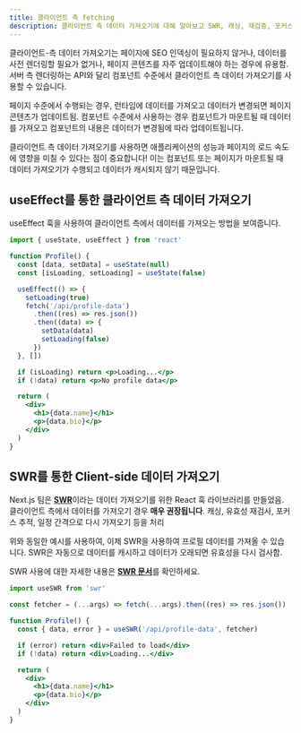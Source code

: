 ```yaml
---
title: 클라이언트 측 fetching
description: 클라이언트 측 데이터 가져오기에 대해 알아보고 SWR, 캐싱, 재검증, 포커스 추적, 간격에 따른 다시 가져오기 등을 처리하는 데이터 가져오기 React Hook library를 사용하는 방법을 알아보세요.
---
```


클라이언트-측 데이터 가져오기는 페이지에 SEO 인덱싱이 필요하지 않거나, 데이터를 사전 렌더링할 필요가 없거나, 페이지 콘텐츠를 자주 업데이트해야 하는 경우에 유용함.
서버 측 렌더링하는 API와 달리 컴포넌트 수준에서 클라이언트 측 데이터 가져오기를 사용할 수 있습니다.

페이지 수준에서 수행되는 경우, 런타임에 데이터를 가져오고 데이터가 변경되면 페이지 콘텐츠가 업데이트됨. 컴포넌트 수준에서 사용하는 경우 컴포넌트가 마운트될 때 데이터를 가져오고 컴포넌트의 내용은 데이터가 변경됨에 따라 업데이트됩니다.

클라이언트 측 데이터 가져오기를 사용하면 애플리케이션의 성능과 페이지의 로드 속도에 영향을 미칠 수 있다는 점이 중요합니다! 이는 컴포넌트 또는 페이지가 마운트될 때 데이터 가져오기가 수행되고 데이터가 캐시되지 않기 때문입니다.

## useEffect를 통한 클라이언트 측 데이터 가져오기

useEffect 훅을 사용하여 클라이언트 측에서 데이터를 가져오는 방법을 보여줍니다.

```jsx
import { useState, useEffect } from 'react'

function Profile() {
  const [data, setData] = useState(null)
  const [isLoading, setLoading] = useState(false)

  useEffect(() => {
    setLoading(true)
    fetch('/api/profile-data')
      .then((res) => res.json())
      .then((data) => {
        setData(data)
        setLoading(false)
      })
  }, [])

  if (isLoading) return <p>Loading...</p>
  if (!data) return <p>No profile data</p>

  return (
    <div>
      <h1>{data.name}</h1>
      <p>{data.bio}</p>
    </div>
  )
}
```

## SWR를 통한 Client-side 데이터 가져오기

Next.js 팀은 [**SWR**](https://swr.vercel.app/)이라는 데이터 가져오기를 위한 React 훅 라이브러리를 만들었음. 클라이언트 측에서 데이터를 가져오기 경우 **매우 권장됩니다**. 캐싱, 유효성 재검사, 포커스 추적, 일정 간격으로 다시 가져오기 등을 처리

위와 동일한 예시를 사용하여, 이제 SWR을 사용하여 프로필 데이터를 가져올 수 있습니다. SWR은 자동으로 데이터를 캐시하고 데이터가 오래되면 유효성을 다시 검사함.

SWR 사용에 대한 자세한 내용은 [**SWR 문서**](https://swr.vercel.app/docs/getting-started)를 확인하세요.

```jsx
import useSWR from 'swr'

const fetcher = (...args) => fetch(...args).then((res) => res.json())

function Profile() {
  const { data, error } = useSWR('/api/profile-data', fetcher)

  if (error) return <div>Failed to load</div>
  if (!data) return <div>Loading...</div>

  return (
    <div>
      <h1>{data.name}</h1>
      <p>{data.bio}</p>
    </div>
  )
}
```
